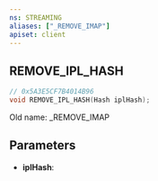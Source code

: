 ```yaml
---
ns: STREAMING
aliases: ["_REMOVE_IMAP"]
apiset: client
---
```

## REMOVE_IPL_HASH

```c
// 0x5A3E5CF7B4014B96
void REMOVE_IPL_HASH(Hash iplHash);
```

Old name: _REMOVE_IMAP

## Parameters
* **iplHash**: